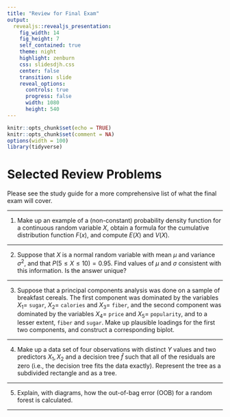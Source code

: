```yaml
---
title: "Review for Final Exam"
output: 
  revealjs::revealjs_presentation:
    fig_width: 14 
    fig_height: 7
    self_contained: true
    theme: night
    highlight: zenburn
    css: slidesdjh.css
    center: false
    transition: slide
    reveal_options:
      controls: true
      progress: false
      width: 1080
      height: 540
---
```


```r
knitr::opts_chunk$set(echo = TRUE)
knitr::opts_chunk$set(comment = NA)
options(width = 100)
library(tidyverse)
```


# Selected Review Problems

Please see the study guide for a more comprehensive list of what the final exam will cover.

---

1. Make up an example of a (non-constant) probability density function for a continuous random variable $X$, obtain a formula for the cumulative distribution function $F(x)$, and compute $E(X)$ and $V(X)$.

---

2. Suppose that $X$ is a normal random variable with mean $\mu$ and variance $\sigma^2$, and that $P(5 \leq X \leq 10) = 0.95$. Find values of $\mu$ and $\sigma$ consistent with this information. Is the answer unique?

---

3. Suppose that a principal components analysis was done on a sample of breakfast cereals. The first component was dominated by the variables $X_1=$ `sugar`, $X_2=$ `calories` and $X_3=$ `fiber`, and the second component was dominated by the variables $X_4=$ `price` and $X_5=$ `popularity`, and to a lesser extent, `fiber` and `sugar`. Make up plausible loadings for the first two components, and construct a corresponding biplot.

---

4. Make up a data set of four observations with distinct $Y$ values and two predictors $X_1, X_2$ and a decision tree $\hat{f}$ such that all of the residuals are zero (i.e., the decision tree fits the data exactly). Represent the tree as a subdivided rectangle and as a tree.

---

5. Explain, with diagrams, how the out-of-bag error (OOB) for a random forest is calculated.

---


